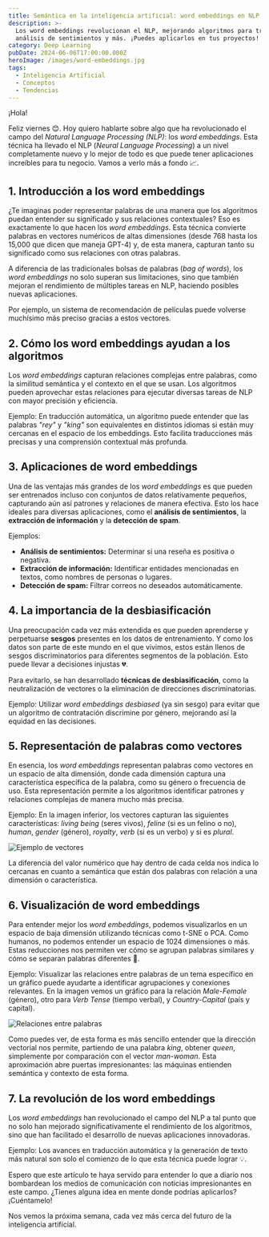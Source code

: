 ```yaml
---
title: Semántica en la inteligencia artificial: word embeddings en NLP
description: >-
  Los word embeddings revolucionan el NLP, mejorando algoritmos para traducción,
  análisis de sentimientos y más. ¡Puedes aplicarlos en tus proyectos!
category: Deep Learning
pubDate: 2024-06-06T17:00:00.000Z
heroImage: /images/word-embeddings.jpg
tags:
  - Inteligencia Artificial
  - Conceptos
  - Tendencias
---
```


¡Hola!

Feliz viernes 😊. Hoy quiero hablarte sobre algo que ha revolucionado el campo del *Natural Language Processing (NLP)*: los *word embeddings*. Esta técnica ha llevado el NLP (*Neural Language Processing*) a un nivel completamente nuevo y lo mejor de todo es que puede tener aplicaciones increíbles para tu negocio. Vamos a verlo más a fondo 📈.

## **1. Introducción a los word embeddings**

¿Te imaginas poder representar palabras de una manera que los algoritmos puedan entender su significado y sus relaciones contextuales? Eso es exactamente lo que hacen los *word embeddings*. Esta técnica convierte palabras en vectores numéricos de altas dimensiones (desde 768 hasta los 15,000 que dicen que maneja GPT-4) y, de esta manera, capturan tanto su significado como sus relaciones con otras palabras.

A diferencia de las tradicionales bolsas de palabras (*bag of words*), los *word embeddings* no solo superan sus limitaciones, sino que también mejoran el rendimiento de múltiples tareas en NLP, haciendo posibles nuevas aplicaciones.

Por ejemplo, un sistema de recomendación de películas puede volverse muchísimo más preciso gracias a estos vectores.

## **2. Cómo los word embeddings ayudan a los algoritmos**

Los *word embeddings* capturan relaciones complejas entre palabras, como la similitud semántica y el contexto en el que se usan. Los algoritmos pueden aprovechar estas relaciones para ejecutar diversas tareas de NLP con mayor precisión y eficiencia.

Ejemplo: En traducción automática, un algoritmo puede entender que las palabras *"rey"* y *"king"* son equivalentes en distintos idiomas si están muy cercanas en el espacio de los embeddings. Esto facilita traducciones más precisas y una comprensión contextual más profunda.

## **3. Aplicaciones de word embeddings**

Una de las ventajas más grandes de los *word embeddings* es que pueden ser entrenados incluso con conjuntos de datos relativamente pequeños, capturando aún así patrones y relaciones de manera efectiva. Esto los hace ideales para diversas aplicaciones, como el **análisis de sentimientos**, la **extracción de información** y la **detección de spam**.

Ejemplos:

- **Análisis de sentimientos:** Determinar si una reseña es positiva o negativa.
- **Extracción de información:** Identificar entidades mencionadas en textos, como nombres de personas o lugares.
- **Detección de spam:** Filtrar correos no deseados automáticamente.

## **4. La importancia de la desbiasificación**

Una preocupación cada vez más extendida es que pueden aprenderse y perpetuarse **sesgos** presentes en los datos de entrenamiento. Y como los datos son parte de este mundo en el que vivimos, estos están llenos de sesgos discriminatorios para diferentes segmentos de la población. Esto puede llevar a decisiones injustas 💔.

Para evitarlo, se han desarrollado **técnicas de desbiasificación**, como la neutralización de vectores o la eliminación de direcciones discriminatorias.

Ejemplo: Utilizar *word embeddings* *desbiased* (ya sin sesgo) para evitar que un algoritmo de contratación discrimine por género, mejorando así la equidad en las decisiones.

## **5. Representación de palabras como vectores**

En esencia, los *word embeddings* representan palabras como vectores en un espacio de alta dimensión, donde cada dimensión captura una característica específica de la palabra, como su género o frecuencia de uso. Esta representación permite a los algoritmos identificar patrones y relaciones complejas de manera mucho más precisa.

Ejemplo: En la imagen inferior, los vectores capturan las siguientes características: *living being* (seres vivos), *feline* (si es un felino o no), *human*, *gender* (género), *royalty*, *verb* (si es un verbo) y si es *plural*.

![Ejemplo de vectores](</images/word--embeddings2.png>)

La diferencia del valor numérico que hay dentro de cada celda nos indica lo cercanas en cuanto a semántica que están dos palabras con relación a una dimensión o característica.

## **6. Visualización de word embeddings**

Para entender mejor los *word embeddings*, podemos visualizarlos en un espacio de baja dimensión utilizando técnicas como t-SNE o PCA. Como humanos, no podemos entender un espacio de 1024 dimensiones o más. Estas reducciones nos permiten ver cómo se agrupan palabras similares y cómo se separan palabras diferentes 🧩.

Ejemplo: Visualizar las relaciones entre palabras de un tema específico en un gráfico puede ayudarte a identificar agrupaciones y conexiones relevantes. En la imagen vemos un gráfico para la relación *Male-Female* (género), otro para *Verb Tense* (tiempo verbal), y *Country-Capital* (país y capital).

![Relaciones entre palabras](</images/word-embeddings3.jpg>)

Como puedes ver, de esta forma es más sencillo entender que la dirección vectorial nos permite, partiendo de una palabra *king*, obtener *queen*, simplemente por comparación con el vector *man-woman*. Esta aproximación abre puertas impresionantes: las máquinas entienden semántica y contexto de esta forma.

## **7. La revolución de los word embeddings**

Los *word embeddings* han revolucionado el campo del NLP a tal punto que no solo han mejorado significativamente el rendimiento de los algoritmos, sino que han facilitado el desarrollo de nuevas aplicaciones innovadoras.

Ejemplo: Los avances en traducción automática y la generación de texto más natural son solo el comienzo de lo que esta técnica puede lograr 💡.

Espero que este artículo te haya servido para entender lo que a diario nos bombardean los medios de comunicación con noticias impresionantes en este campo. ¿Tienes alguna idea en mente donde podrías aplicarlos? ¡Cuéntamelo!

Nos vemos la próxima semana, cada vez más cerca del futuro de la inteligencia artificial.

